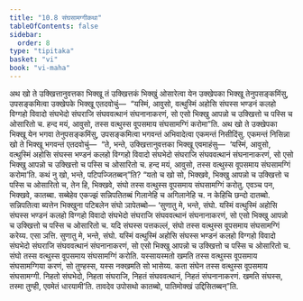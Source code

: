 ```yaml
---
title: "10.8 संघसामग्गीकथा"
tableOfContents: false
sidebar:
  order: 8
type: "tipitaka"
basket: "vi"
book: "vi-maha"
---
```



<DynamicBreadcrumb />

<Division number="475" book="vi-maha">

<Paragraph number="2015" book="vi-maha">
अथ खो ते उक्खित्तानुवत्तका भिक्खू तं उक्खित्तकं भिक्खुं ओसारेत्वा येन उक्खेपका भिक्खू तेनुपसङ्कमिंसु, उपसङ्कमित्वा उक्खेपके भिक्खू एतदवोचुं—  “यस्मिं, आवुसो, वत्थुस्मिं अहोसि संघस्स भण्डनं कलहो विग्गहो विवादो संघभेदो संघराजि संघववत्थानं संघनानाकरणं, सो एसो भिक्खु आपन्नो च उक्खित्तो च पस्सि च ओसारितो च. हन्द मयं, आवुसो, तस्स वत्थुस्स वूपसमाय संघसामग्गिं करोमा”ति.
</Paragraph>

<Paragraph number="2016" book="vi-maha">
अथ खो ते उक्खेपका भिक्खू येन भगवा तेनुपसङ्कमिंसु, उपसङ्कमित्वा भगवन्तं अभिवादेत्वा एकमन्तं निसीदिंसु. एकमन्तं निसिन्ना खो ते भिक्खू भगवन्तं एतदवोचुं—  “ते, भन्ते, उक्खित्तानुवत्तका भिक्खू एवमाहंसु—  ‘यस्मिं, आवुसो, वत्थुस्मिं अहोसि संघस्स भण्डनं कलहो विग्गहो विवादो संघभेदो संघराजि संघववत्थानं संघनानाकरणं, सो एसो भिक्खु आपन्नो च उक्खित्तो च पस्सि च ओसारितो च. हन्द मयं, आवुसो, तस्स वत्थुस्स वूपसमाय संघसामग्गिं करोमा’ति. कथं नु खो, भन्ते, पटिपज्जितब्बन्”ति? “यतो च खो सो, भिक्खवे, भिक्खु आपन्नो च उक्खित्तो च पस्सि च ओसारितो च, तेन हि, भिक्खवे, संघो तस्स वत्थुस्स वूपसमाय संघसामग्गिं करोतु. एवञ्च पन, भिक्खवे, कातब्बा. सब्बेहेव एकज्झं सन्निपतितब्बं गिलानेहि च अगिलानेहि च. न केहिचि छन्दो दातब्बो. सन्निपतित्वा ब्यत्तेन भिक्खुना पटिबलेन संघो ञापेतब्बो—
</Paragraph>

<Paragraph number="2017" book="vi-maha">
‘सुणातु मे, भन्ते, संघो. यस्मिं वत्थुस्मिं अहोसि संघस्स भण्डनं कलहो विग्गहो विवादो संघभेदो संघराजि संघववत्थानं संघनानाकरणं, सो एसो भिक्खु आपन्नो च उक्खित्तो च पस्सि च ओसारितो च. यदि संघस्स पत्तकल्लं, संघो तस्स वत्थुस्स वूपसमाय संघसामग्गिं करेय्य. एसा ञत्ति.
</Paragraph>

<Paragraph number="2018" book="vi-maha">
सुणातु मे, भन्ते, संघो. यस्मिं वत्थुस्मिं अहोसि संघस्स भण्डनं कलहो विग्गहो विवादो संघभेदो संघराजि संघववत्थानं संघनानाकरणं, सो एसो भिक्खु आपन्नो च उक्खित्तो च पस्सि च ओसारितो च. संघो तस्स वत्थुस्स वूपसमाय संघसामग्गिं करोति. यस्सायस्मतो खमति तस्स वत्थुस्स वूपसमाय संघसामग्गिया करणं, सो तुण्हस्स, यस्स नक्खमति सो भासेय्य.
</Paragraph>

<Paragraph number="2019" book="vi-maha">
कता संघेन तस्स वत्थुस्स वूपसमाय संघसामग्गी. निहतो संघभेदो, निहता संघराजि, निहतं संघववत्थानं, निहतं संघनानाकरणं. खमति संघस्स, तस्मा तुण्ही, एवमेतं धारयामी’ति.
</Paragraph>

<Paragraph number="2020" book="vi-maha">
तावदेव उपोसथो कातब्बो, पातिमोक्खं उद्दिसितब्बन्”ति.
</Paragraph>
</Division>